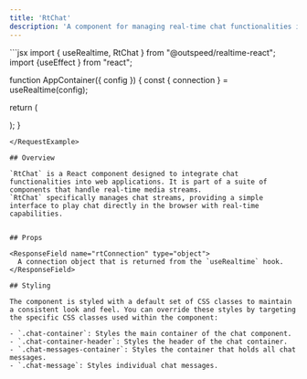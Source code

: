 ```yaml
---
title: 'RtChat'
description: 'A component for managing real-time chat functionalities in web applications'
---
```


<RequestExample>
```jsx
import { useRealtime, RtChat } from "@outspeed/realtime-react";
import {useEffect } from "react";

function AppContainer({ config }) {
  const { connection } = useRealtime(config);

  return (
    <div>
      <RtChat rtConnection={connection} />
    </div>
  );
}
```
</RequestExample>

## Overview

`RtChat` is a React component designed to integrate chat functionalities into web applications. It is part of a suite of components that handle real-time media streams.
`RtChat` specifically manages chat streams, providing a simple interface to play chat directly in the browser with real-time capabilities.


## Props

<ResponseField name="rtConnection" type="object">
  A connection object that is returned from the `useRealtime` hook.
</ResponseField>

## Styling

The component is styled with a default set of CSS classes to maintain a consistent look and feel. You can override these styles by targeting the specific CSS classes used within the component:

- `.chat-container`: Styles the main container of the chat component.
- `.chat-container-header`: Styles the header of the chat container.
- `.chat-messages-container`: Styles the container that holds all chat messages.
- `.chat-message`: Styles individual chat messages.
